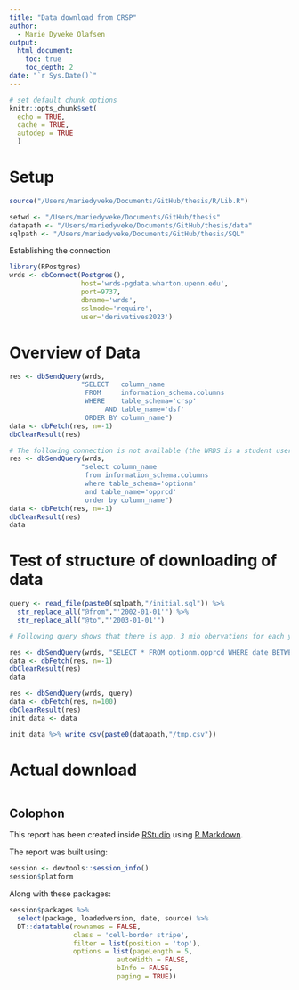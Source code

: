 ```yaml
---
title: "Data download from CRSP"
author:
  - Marie Dyveke Olafsen 
output: 
  html_document:
    toc: true
    toc_depth: 2
date: "`r Sys.Date()`"
---
```


```r
# set default chunk options
knitr::opts_chunk$set(
  echo = TRUE,
  cache = TRUE,
  autodep = TRUE
  )
```

# Setup

```r
source("/Users/mariedyveke/Documents/GitHub/thesis/R/Lib.R")

setwd <- "/Users/mariedyveke/Documents/GitHub/thesis"
datapath <- "/Users/mariedyveke/Documents/GitHub/thesis/data"
sqlpath <- "/Users/mariedyveke/Documents/GitHub/thesis/SQL"
```

Establishing the connection

```r
library(RPostgres)
wrds <- dbConnect(Postgres(),
                  host='wrds-pgdata.wharton.upenn.edu',
                  port=9737,
                  dbname='wrds',
                  sslmode='require',
                  user='derivatives2023')

```

# Overview of Data

```r
res <- dbSendQuery(wrds, 
                  "SELECT   column_name
                   FROM     information_schema.columns
                   WHERE    table_schema='crsp'
                        AND table_name='dsf'
                   ORDER BY column_name")
data <- dbFetch(res, n=-1)
dbClearResult(res)

# The following connection is not available (the WRDS is a student user and not faculty)
res <- dbSendQuery(wrds, 
                  "select column_name
                   from information_schema.columns
                   where table_schema='optionm'
                   and table_name='opprcd'
                   order by column_name")
data <- dbFetch(res, n=-1)
dbClearResult(res)
data

```

# Test of structure of downloading of data

```r
query <- read_file(paste0(sqlpath,"/initial.sql")) %>%
  str_replace_all("@from","'2002-01-01'") %>% 
  str_replace_all("@to","'2003-01-01'")

# Following query shows that there is app. 3 mio obervations for each year

res <- dbSendQuery(wrds, "SELECT * FROM optionm.opprcd WHERE date BETWEEN '1996-01-01' AND '2023-01-01'")
data <- dbFetch(res, n=-1)
dbClearResult(res)
data

res <- dbSendQuery(wrds, query)
data <- dbFetch(res, n=100)
dbClearResult(res)
init_data <- data

init_data %>% write_csv(paste0(datapath,"/tmp.csv"))

```

# Actual download

```r



```

## Colophon 
<!-- Always keep this section for reproducibility -->

This report has been created inside [RStudio](http://www.rstudio.com/ide/) using [R Markdown](https://rmarkdown.rstudio.com/). 

The report was built using:

```r
session <- devtools::session_info()
session$platform
```

Along with these packages:

```r
session$packages %>% 
  select(package, loadedversion, date, source) %>% 
  DT::datatable(rownames = FALSE,
                class = 'cell-border stripe',
                filter = list(position = 'top'),
                options = list(pageLength = 5, 
                           autoWidth = FALSE,
                           bInfo = FALSE,
                           paging = TRUE))
```